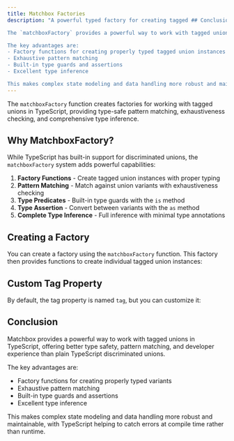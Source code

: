 ```yaml
---
title: Matchbox Factories
description: "A powerful typed factory for creating tagged ## Conclusion

The `matchboxFactory` provides a powerful way to work with tagged unions in TypeScript, offering better type safety, pattern matching, and developer experience than using plain TypeScript discriminated unions.

The key advantages are:
- Factory functions for creating properly typed tagged union instances
- Exhaustive pattern matching
- Built-in type guards and assertions
- Excellent type inference

This makes complex state modeling and data handling more robust and maintainable, with TypeScript helping to catch errors at compile time rather than runtime.ypeScript"
---
```




The `matchboxFactory` function creates factories for working with tagged unions in TypeScript, providing type-safe pattern matching, exhaustiveness checking, and comprehensive type inference.

## Why MatchboxFactory?

While TypeScript has built-in support for discriminated unions, the `matchboxFactory` system adds powerful capabilities:

1. **Factory Functions** - Create tagged union instances with proper typing
2. **Pattern Matching** - Match against union variants with exhaustiveness checking
3. **Type Predicates** - Built-in type guards with the `is` method
4. **Type Assertion** - Convert between variants with the `as` method
5. **Complete Type Inference** - Full inference with minimal type annotations

## Creating a Factory

You can create a factory using the `matchboxFactory` function. This factory then provides functions to create individual tagged union instances:

<CodeBlock code={lightBasicRaw} lang="ts" twoslash={true} />


## Custom Tag Property

By default, the tag property is named `tag`, but you can customize it:

<CodeBlock code={lightCustomTagRaw} lang="ts" twoslash={true} />

## Conclusion

Matchbox provides a powerful way to work with tagged unions in TypeScript, offering better type safety, pattern matching, and developer experience than plain TypeScript discriminated unions.

The key advantages are:

- Factory functions for creating properly typed variants
- Exhaustive pattern matching
- Built-in type guards and assertions
- Excellent type inference

This makes complex state modeling and data handling more robust and maintainable, with TypeScript helping to catch errors at compile time rather than runtime.
